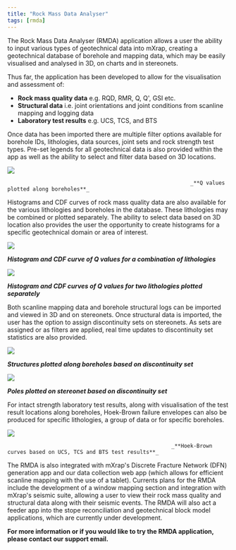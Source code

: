 ```yaml
---
title: "Rock Mass Data Analyser"
tags: [rmda]
---
```


The Rock Mass Data Analyser (RMDA) application allows a user the ability to input various types of geotechnical data into mXrap, creating a geotechnical database of borehole and mapping data, which may be easily visualised and analysed in 3D, on charts and in stereonets.

Thus far, the application has been developed to allow for the visualisation and assessment of:

- **Rock mass quality data** e.g. RQD, RMR, Q, Q', GSI etc.
- **Structural data** i.e. joint orientations and joint conditions from scanline mapping and logging data
- **Laboratory test results** e.g. UCS, TCS, and BTS

Once data has been imported there are multiple filter options available for borehole IDs, lithologies, data sources, joint sets and rock strength test types. Pre-set legends for all geotechnical data is also provided within the app as well as the ability to select and filter data based on 3D locations.

![](/img/Q-values-along-bhs-scaled.jpg)

                                                              _**Q values plotted along boreholes**_

Histograms and CDF curves of rock mass quality data are also available for the various lithologies and boreholes in the database. These lithologies may be combined or plotted separately. The ability to select data based on 3D location also provides the user the opportunity to create histograms for a specific geotechnical domain or area of interest.

![](/img/Q-histogram-combined-lithologies_updated.png)

_**Histogram and CDF curve of Q values for a combination of lithologies**_

![](/img/Q-histogram-2-lithologies-updated.png)

_**Histogram and CDF curves of Q values for two lithologies plotted separately**_

Both scanline mapping data and borehole structural logs can be imported and viewed in 3D and on stereonets. Once structural data is imported, the user has the option to assign discontinuity sets on stereonets. As sets are assigned or as filters are applied, real time updates to discontinuity set statistics are also provided.

![](/img/Bh-structures_DS-1.png)

_**Structures plotted along boreholes based on discontinuity set**_

![](/img/stereonet-with-DS.png)

_**Poles plotted on stereonet based on discontinuity set**_

For intact strength laboratory test results, along with visualisation of the test result locations along boreholes, Hoek-Brown failure envelopes can also be produced for specific lithologies, a group of data or for specific boreholes.

![](/img/HB-curves-3.png)

                                                        _**Hoek-Brown curves based on UCS, TCS and BTS test results**_

The RMDA is also integrated with mXrap's Discrete Fracture Network (DFN) generation app and our data collection web app (which allows for efficient scanline mapping with the use of a tablet). Currents plans for the RMDA include the development of a window mapping section and integration with mXrap's seismic suite, allowing a user to view their rock mass quality and structural data along with their seismic events. The RMDA will also act a feeder app into the stope reconciliation and geotechnical block model applications, which are currently under development.

**For more information or if you would like to try the RMDA application, please contact our support email.**
